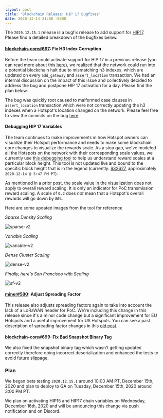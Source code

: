 ```yaml
---
layout: post
title: 'Blockchain Release: HIP 17 Bugfixes'
date: 2020-12-14 21:58 -0800
---
```


The `2020.12.15.1` release is a bugfix release to add support for
[HIP17](https://github.com/helium/HIP/blob/master/0017-hex-density-based-transmit-reward-scaling.md).
Please find a detailed breakdown of the bugfixes below.

#### [blockchain-core#697](https://github.com/helium/blockchain-core/pull/697): Fix H3 Index Corruption

Before the team could activate support for HIP 17 in a previous release (you can read more about
this [here](https://engineering.helium.com/2020/12/09/blockchain-release-hip-17.html)), we realized
that the network could run into a potential blockchain halt due to mismatching h3 indexes, which are
updated on every `add_gateway` and `assert_location` transaction. We had an internal discussion on
the impact of this issue and collectively decided to address the bug and postpone HIP 17 activation
for a day. Please find the plan below.

The bug was quickly root caused to malformed case clauses in `assert_location` transaction which
were not correctly updating the h3 indexes when a Hotspot's location changed on the network. Please
feel free to view the commits on the bug
[here](https://github.com/helium/blockchain-core/pull/697/commits).

#### Debugging HIP 17 Variables

The team continues to make improvements in how Hotspot owners can visualize their Hotspot
performance and needs to make some blockchain core changes to visualize the rewards scale. As a stop
gap, we've modeled all the Hotspots on the network with their corresponding scale values, we
currently use [this debugging tool](https://hip17.helium.wtf/) to help us understand reward scales
at a particular block height. This tool is not updated live and bound to the specific block height
that is in the legend (currently: [632627](https://explorer.helium.com/blocks/632627), approximately
`2020-12-14 @ 5:47 PM PT`).

As mentioned in a prior post, the scale value in the visualization does not apply to overall reward
scaling. It is only an indicator for PoC transmission reward scaling. A scale of `0.2` does _not_
mean that a Hotspot's overall rewards will go down by `80%`.

Here are some updated images from the tool for reference

_Sparse Density Scaling_

![sparse-v2](./sparse-v2.png)

_Variable Scaling_

![variable-v2](./variable-v2.png)

_Dense Cluster Scaling_

![dense-v2](./dense-v2.png)

_Finally, here's San Francisco with Scaling_

![sf-v2](./sf-v2.png)

#### [miner#580](https://github.com/helium/miner/pull/580): Adjust Spreading Factor

This release also adjusts spreading factors again to take into account the lack of a LoRaWAN header
for PoC. We're including this change in this release since it's a minor code change but a
significant improvement for EU Hotspots and a useful improvement for US Hotspots. You can see a past
description of spreading factor changes in this
[old post](https://engineering.helium.com/2020/10/02/spreading-factor-changes-poc.html).

#### [blockchain-core#699](https://github.com/helium/blockchain-core/pull/699): Fix Bad Snapshot Binary Tag

We also fixed the snapshot binary tag which wasn't getting updated correctly therefore doing
incorrect deserialization and enhanced the tests to avoid future slippage.

### Plan

We began beta testing `2020.12.15.1` around 10:00 AM PT, December 15th, 2020 and plan to deploy to
GA on Tuesday, December 15th, 2020 around 3:00 PM PT.

We plan on activating HIP15 and HIP17 chain variables on Wednesday, December 16th, 2020 and will be
announcing this change via push notification and on Discord.
